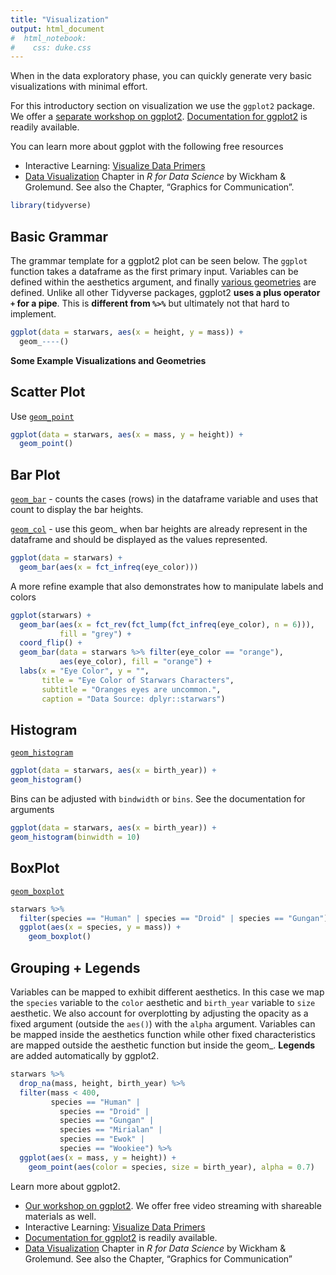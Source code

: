 ```yaml
---
title: "Visualization"
output: html_document
#  html_notebook:
#    css: duke.css
---
```


When in the data exploratory phase, you can quickly generate very basic visualizations with minimal effort.   

For this introductory section on visualization we use the `ggplot2` package.  We offer a [separate workshop on ggplot2](https://rfun.library.duke.edu/portfolio/ggplot_workshop/).    [Documentation for ggplot2](http://ggplot2.tidyverse.org/) is readily available.  

You can learn more about ggplot with the following free resources

- Interactive Learning:  [Visualize Data Primers](https://rstudio.cloud/learn/primers/3)
- [Data Visualization](https://r4ds.had.co.nz/data-visualisation.html) Chapter in *R for Data Science* by Wickham & Grolemund.  See also the Chapter, "Graphics for Communication".

```r
library(tidyverse)
```

## Basic Grammar

The grammar template for a ggplot2 plot can be seen below. The `ggplot` function takes a dataframe as the first primary input.  Variables can be defined within the aesthetics argument, and finally [various geometries](https://ggplot2.tidyverse.org/reference/index.html#section-layer-geoms) are defined. Unlike all other Tidyverse packages, ggplot2 **uses a plus operator `+` for a pipe**.  This is **different from `%>%`** but ultimately not that hard to implement. 

```r
ggplot(data = starwars, aes(x = height, y = mass)) +
  geom_----()
```

**Some Example Visualizations and Geometries**

## Scatter Plot

Use [`geom_point`](https://ggplot2.tidyverse.org/reference/geom_point.html)

```r
ggplot(data = starwars, aes(x = mass, y = height)) +
  geom_point()
```


## Bar Plot

[`geom_bar`](https://ggplot2.tidyverse.org/reference/geom_bar.html) - counts the cases (rows) in the dataframe variable and uses that count to display the bar heights.

[`geom_col`](https://ggplot2.tidyverse.org/reference/geom_bar.html) - use this geom_ when bar heights are already represent in the dataframe and should be displayed as the values represented.

```r
ggplot(data = starwars) +
  geom_bar(aes(x = fct_infreq(eye_color)))
```

A more refine example that also demonstrates how to manipulate labels and colors
```r
ggplot(starwars) +
  geom_bar(aes(x = fct_rev(fct_lump(fct_infreq(eye_color), n = 6))), 
           fill = "grey") + 
  coord_flip() +
  geom_bar(data = starwars %>% filter(eye_color == "orange"),
           aes(eye_color), fill = "orange") +
  labs(x = "Eye Color", y = "",
       title = "Eye Color of Starwars Characters",
       subtitle = "Oranges eyes are uncommon.",
       caption = "Data Source: dplyr::starwars")

```


## Histogram

[`geom_histogram`](https://ggplot2.tidyverse.org/reference/geom_histogram.html)
```r
ggplot(data = starwars, aes(x = birth_year)) + 
geom_histogram()
```

Bins can be adjusted with `bindwidth` or `bins`.  See the documentation for arguments
```r
ggplot(data = starwars, aes(x = birth_year)) + 
geom_histogram(binwidth = 10)
```

## BoxPlot

[`geom_boxplot`](https://ggplot2.tidyverse.org/reference/geom_boxplot.html)
```r
starwars %>% 
  filter(species == "Human" | species == "Droid" | species == "Gungan") %>% 
  ggplot(aes(x = species, y = mass)) +
    geom_boxplot()
```

## Grouping + Legends

Variables can be mapped to exhibit different aesthetics.  In this case we map the `species` variable to the `color` aesthetic and `birth_year` variable to `size` aesthetic.  We also account for overplotting by adjusting the opacity as a fixed argument (outside the `aes()`) with the `alpha` argument.  Variables can be mapped inside the aesthetics function while other fixed characteristics are mapped outside the aesthetic function but inside the geom_.   **Legends** are added automatically by ggplot2.  

```r
starwars %>% 
  drop_na(mass, height, birth_year) %>% 
  filter(mass < 400,
         species == "Human" | 
           species == "Droid" | 
           species == "Gungan" |
           species == "Mirialan" |
           species == "Ewok" |
           species == "Wookiee") %>% 
  ggplot(aes(x = mass, y = height)) +
    geom_point(aes(color = species, size = birth_year), alpha = 0.7)
```



Learn more about ggplot2.

- [Our workshop on ggplot2](https://rfun.library.duke.edu/portfolio/ggplot_workshop/). We offer free video streaming with shareable materials as well.  
- Interactive Learning:  [Visualize Data Primers](https://rstudio.cloud/learn/primers/3)
- [Documentation for ggplot2](http://ggplot2.tidyverse.org/) is readily available. 
- [Data Visualization](https://r4ds.had.co.nz/data-visualisation.html) Chapter in *R for Data Science* by Wickham & Grolemund.  See also the Chapter, "Graphics for Communication"